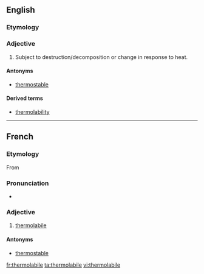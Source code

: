 ==English==

===Etymology===
{{prefix|thermo|labile}}

===Adjective===
{{en-adj}}
{{wikipedia}}

# {{context|biochemistry|lang=en}} Subject to destruction/decomposition or change in response to heat.

====Antonyms====
* [[thermostable]]

====Derived terms====
* [[thermolability]]

----
==French==

===Etymology===
From {{prefix|thermo|labile|lang=fr}}

===Pronunciation===
* {{IPA|/tɛʁ.mɔ.la.bil/|lang=fr}}

===Adjective===
{{fr-adj|mf}}

# [[#English|thermolabile]]

====Antonyms====
* [[thermostable]]

[[fr:thermolabile]]
[[ta:thermolabile]]
[[vi:thermolabile]]